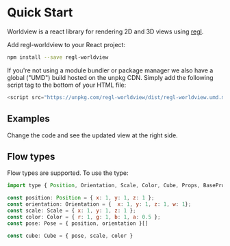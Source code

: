
# Quick Start

Worldview is a react library for rendering 2D and 3D views using [regl](https://github.com/regl-project/regl).

Add regl-worldview to your React project:

```bash
npm install --save regl-worldview
```

If you're not using a module bundler or package manager we also have a global ("UMD") build hosted on the unpkg CDN. Simply add the following script tag to the bottom of your HTML file:

```js
<script src="https://unpkg.com/regl-worldview/dist/regl-worldview.umd.min.js" />
```

## Examples

Change the code and see the updated view at the right side.

<AllExamples />

## Flow types

Flow types are supported. To use the type:

```js
import type { Position, Orientation, Scale, Color, Cube, Props, BaseProps } from 'regl-worldview'

const position: Position = { x: 1, y: 1, z: 1 };
const orientation: Orientation = {  x: 1, y: 1, z: 1, w: 1};
const scale: Scale = { x: 1, y: 1, z: 1 };
const color: Color = { r: 1, g: 1, b: 1, a: 0.5 };
const pose: Pose = { position, orientation }[]

const cube: Cube = { pose, scale, color }

```
